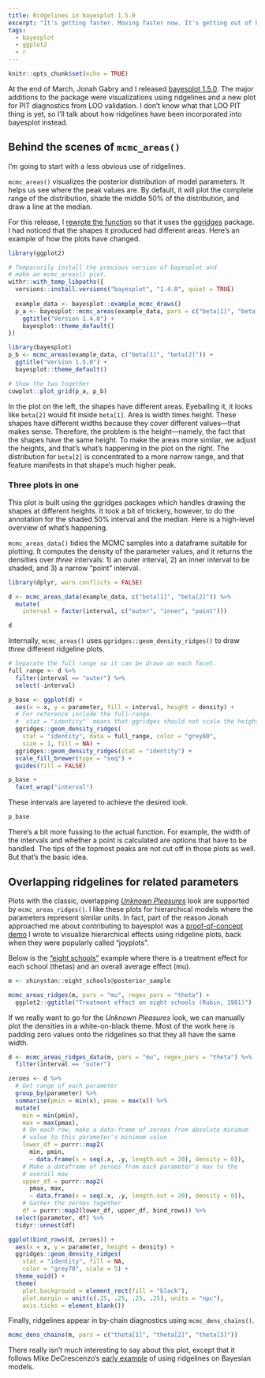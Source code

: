 ```yaml
---
title: Ridgelines in bayesplot 1.5.0
excerpt: "It's getting faster. Moving faster now. It's getting out of hand"
tags:
  - bayesplot
  - ggplot2
  - r
---
```


```r
knitr::opts_chunk$set(echo = TRUE)
```

At the end of March, Jonah Gabry and I released
[bayesplot 1.5.0](http://mc-stan.org/bayesplot/index.html). The major additions
to the package were visualizations using ridgelines and a new plot for PIT
diagnostics from LOO validation. I don't know what that LOO PIT thing is yet, so
I'll talk about how ridgelines have been incorporated into bayesplot instead.

## Behind the scenes of `mcmc_areas()`

I'm going to start with a less obvious use of ridgelines.

`mcmc_areas()` visualizes the posterior distribution of model parameters. It
helps us see where the peak values are. By default, it will plot the complete
range of the distribution, shade the middle 50% of the distribution, and draw a
line at the median.

For this release, I [rewrote the function](https://github.com/stan-dev/bayesplot/pull/115) 
so that it uses the [ggridges](https://cran.r-project.org/web/packages/ggridges/vignettes/introduction.html) package. I had noticed that the shapes it
produced had different areas. Here's an example of how the plots have changed.

```r
library(ggplot2)

# Temporarily install the previous version of bayesplot and 
# make an mcmc_areas() plot.
withr::with_temp_libpaths({
  versions::install.versions("bayesplot", "1.4.0", quiet = TRUE)
  
  example_data <- bayesplot::example_mcmc_draws()
  p_a <- bayesplot::mcmc_areas(example_data, pars = c("beta[1]", "beta[2]")) +
    ggtitle("Version 1.4.0") +
    bayesplot::theme_default()
})

library(bayesplot)
p_b <- mcmc_areas(example_data, c("beta[1]", "beta[2]")) + 
  ggtitle("Version 1.5.0") +
  bayesplot::theme_default()

# Show the two together
cowplot::plot_grid(p_a, p_b)
```

In the plot on the left, the shapes have different areas. Eyeballing it, it
looks like `beta[2]` would fit inside `beta[1]`. Area is width times height.
These shapes have different widths because they cover different values---that
makes sense. Therefore, the problem is the height---namely, the fact that the
shapes have the same height. To make the areas more similar, we adjust the
heights, and that's what's happening in the plot on the right. The distribution
for `beta[2]` is concentrated to a more narrow range, and that feature manifests
in that shape's much higher peak. 

### Three plots in one

This plot is built using the ggridges packages which handles drawing the shapes
at different heights. It took a bit of trickery, however, to do the annotation
for the shaded 50% interval and the median. Here is a high-level overview of
what's happening.

`mcmc_areas_data()` tidies the MCMC samples into a dataframe suitable for
plotting. It computes the density of the parameter values, and it returns the
densities over *three* intervals: 1) an outer interval, 2) an inner interval to
be shaded, and 3) a narrow "point" interval. 

```r
library(dplyr, warn.conflicts = FALSE)

d <- mcmc_areas_data(example_data, c("beta[1]", "beta[2]")) %>% 
  mutate(
    interval = factor(interval, c("outer", "inner", "point")))

d
```

Internally, `mcmc_areas()` uses `ggridges::geom_density_ridges()` to draw
*three* different ridgeline plots.

```r
# Separate the full range so it can be drawn on each facet.
full_range <- d %>% 
  filter(interval == "outer") %>% 
  select(-interval)

p_base <- ggplot(d) + 
  aes(x = x, y = parameter, fill = interval, height = density) + 
  # For reference include the full-range. 
  # `stat = "identity"` means that ggridges should not scale the heights
  ggridges::geom_density_ridges(
    stat = "identity", data = full_range, color = "grey80",
    size = 1, fill = NA) + 
  ggridges::geom_density_ridges(stat = "identity") + 
  scale_fill_brewer(type = "seq") + 
  guides(fill = FALSE)

p_base + 
  facet_wrap("interval")
```

These intervals are layered to achieve the desired look. 

```r
p_base
```

There's a bit more fussing to the actual function. For example, the width of the
intervals and whether a point is calculated are options that have to be handled.
The tips of the topmost peaks are not cut off in those plots as well. But that's
the basic idea.

## Overlapping ridgelines for related parameters

Plots with the classic, overlapping [*Unknown
Pleasures*](https://en.wikipedia.org/wiki/Unknown_Pleasures) look are supported
by `mcmc_areas_ridges()`. I like these plots for hierarchical models where the
parameters represent similar units. In fact, part of the reason Jonah approached
me about contributing to bayesplot was a [proof-of-concept
demo](https://rpubs.com/tjmahr/joyplot) I wrote to visualize hierarchical
effects using ridgeline plots, back when they were popularly called "joyplots".

Below is the ["eight
schools"](http://andrewgelman.com/2014/01/21/everything-need-know-bayesian-statistics-learned-eight-schools/)
example where there is a treatment effect for each school (thetas) and an
overall average effect (mu).

```r
m <- shinystan::eight_schools@posterior_sample

mcmc_areas_ridges(m, pars = "mu", regex_pars = "theta") +
  ggplot2::ggtitle("Treatment effect on eight schools (Rubin, 1981)")
```

If we really want to go for the *Unknown Pleasures* look, we can manually plot
the densities in a white-on-black theme. Most of the work here is padding zero
values onto the ridgelines so that they all have the same width.

```r
d <- mcmc_areas_ridges_data(m, pars = "mu", regex_pars = "theta") %>% 
  filter(interval == "outer") 

zeroes <- d %>%
  # Get range of each parameter
  group_by(parameter) %>% 
  summarise(pmin = min(x), pmax = max(x)) %>% 
  mutate(
    min = min(pmin), 
    max = max(pmax),
    # On each row, make a data-frame of zeroes from absolute minimum 
    # value to this parameter's minimum value
    lower_df = purrr::map2(
      min, pmin, 
      ~ data.frame(x = seq(.x, .y, length.out = 20), density = 0)),
    # Make a dataframe of zeroes from each parameter's max to the 
    # overall max
    upper_df = purrr::map2(
      pmax, max, 
      ~ data.frame(x = seq(.x, .y, length.out = 20), density = 0)),
    # Gather the zeroes together
    df = purrr::map2(lower_df, upper_df, bind_rows)) %>% 
  select(parameter, df) %>% 
  tidyr::unnest(df)

ggplot(bind_rows(d, zeroes)) + 
  aes(x = x, y = parameter, height = density) +
  ggridges::geom_density_ridges(
    stat = "identity", fill = NA, 
    color = "grey70", scale = 5) + 
  theme_void() + 
  theme(
    plot.background = element_rect(fill = "black"), 
    plot.margin = unit(c(.25, .25, .25, .25), units = "npc"),
    axis.ticks = element_blank())
```

Finally, ridgelines appear in by-chain diagnostics using `mcmc_dens_chains()`.

```r
mcmc_dens_chains(m, pars = c("theta[1]", "theta[2]", "theta[3]"))
```

There really isn't much interesting to say about this plot, except that it
follows Mike DeCrescenzo's [early
example](https://twitter.com/mikedecr/status/886376620004700160?lang=en) of
using ridgelines on Bayesian models.
